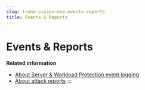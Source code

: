 ```yaml
---
slug: trend-vision-one-events-reports
title: Events & Reports
---
```

# Events & Reports

**Related information**

- [About Server & Workload Protection event logging](event-logging.mdx)
- [About attack reports](attack-reports.mdx)
:::

